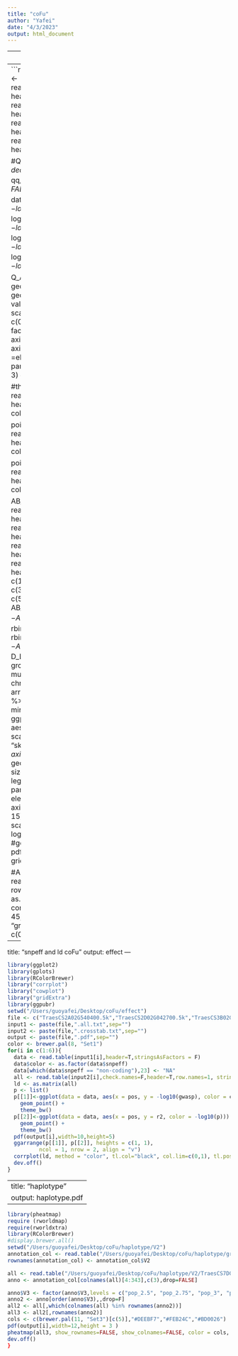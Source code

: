 ```yaml
---
title: "coFu"
author: "Yafei"
date: "4/3/2023"
output: html_document
---
```

---
title: "HN-LN GWAS coFu"
output: manhuttan and qqplot
---
```r
setwd("/Users/guoyafei/Desktop/coFu")
library(tidyverse)
AB_H <- read.table("/Users/guoyafei/Desktop/coFu/plot/HN_AB_shuf12k.txt", header=T,stringsAsFactors = F)
D_H <- read.table("/Users/guoyafei/Desktop/coFu/plot/HN_D_shuf6k.txt", header=T, stringsAsFactors = F)
AB_L <- read.table("/Users/guoyafei/Desktop/coFu/plot/LN_AB_shuf12k.txt", header=T,stringsAsFactors = F)
D_L <- read.table("/Users/guoyafei/Desktop/coFu/plot/LN_D_shuf6k.txt", header=T, stringsAsFactors = F)

#QQ plot
qq_dat <- data.frame(obs=-log10(sort(AB_H$P,decreasing=FALSE)),
                     exp=-log10( ppoints(length(AB_H$P))))
qq_dat <- data.frame(obs=-log10(sort(D_H$P,decreasing=FALSE)),
                     exp=-log10( ppoints(length(D_H$P))))
qq_dat <- data.frame(obs=-log10(sort(AB_L$P,decreasing=FALSE)),
                     exp=-log10( ppoints(length(AB_L$P))))
qq_dat <- data.frame(obs=-log10(sort(D_L$P,decreasing=FALSE)),
                     exp=-log10( ppoints(length(D_L$P))))
qq_dat1 <- data.frame(obs=-log10(sort(AB_H$P,decreasing=FALSE)),
                      exp=-log10( ppoints(length(AB_H$P))))
qq_dat <- data.frame(obs=-log10(sort(all$P,decreasing=FALSE)),
                     exp=-log10( ppoints(length(all$P))))

Q_AB_H <- ggplot(data=qq_dat,aes(exp,obs))+
  geom_point(alpha=0.7,color="#7F7F7FFF")+
  geom_abline(color="#D62728FF")+
  xlab("Expected -log10(P-value)")+
  ylab("Observed -log10(P-value)")+
  scale_x_continuous(limits = c(0,7))+
  scale_y_continuous(limits = c(0,7))+
  theme(
    plot.title = element_text(color="red", size=20, face="bold.italic"),
    axis.title = element_text(size=12,face="bold"),
    axis.text = element_text(face="bold",size=8,color = "black"),
    axis.ticks= element_line(size=0.8,colour = "black"),
    panel.grid =element_blank(),
    panel.border = element_rect(fill=NA,size = 0.8),
    panel.background = element_blank())
pdf(name1,width = 6,height = 3)
grid.arrange(p[[1]],p[[2]],nrow=1)
dev.off()

#threshold
library(gdata)
library(RColorBrewer)
point_A  <- read.table("/Users/guoyafei/Desktop/coFu/gene/gene.p_A.txt", header=F,stringsAsFactors = F)
cand_A <- point_A[,c(5,4,1,3,6)]
colnames(cand_A) <- c("Trait","SNP","CHR","BP","P")

point_B  <- read.table("/Users/guoyafei/Desktop/coFu/gene/gene.p_B.txt", header=F,stringsAsFactors = F)
cand_B <- point_B[,c(5,4,1,3,6)]
colnames(cand_B) <- c("Trait","SNP","CHR","BP","P")

point_D  <- read.table("/Users/guoyafei/Desktop/coFu/gene/gene.p_D.txt", header=F,stringsAsFactors = F)
cand_D <- point_D[,c(5,4,1,3,6)]
colnames(cand_D) <- c("Trait","SNP","CHR","BP","P")

AB_H <- read.table("/Users/guoyafei/Desktop/coFu/plot/HN_AB_shuf12k.txt", header=T,stringsAsFactors = F)
D_H <- read.table("/Users/guoyafei/Desktop/coFu/plot/HN_D_shuf6k.txt", header=T, stringsAsFactors = F)
AB_L <- read.table("/Users/guoyafei/Desktop/coFu/plot/LN_AB_shuf12k.txt", header=T,stringsAsFactors = F)
D_L <- read.table("/Users/guoyafei/Desktop/coFu/plot/LN_D_shuf6k.txt", header=T, stringsAsFactors = F)
chrA <- c(1,2,7,8,13,14,19,20,25,26,31,32,37,38)
chrB <- c(3,4,9,10,15,16,21,22,27,28,33,34,39,40)
chrD <- c(5,6,11,12,17,18,23,24,29,30,35,36,41,42)
H1 <- AB_H[which(AB_H$CHR %in% chrA),c(1,2,3,4,7)]
all_H1 <- rbind(H1,cand_A)
H2 <- AB_H[which(AB_H$CHR %in% chrB),c(1,2,3,4,7)]
all_H2 <- rbind(H2,cand_B)
H3 <- D_H[,c(1,2,3,4,7)]
all_H3 <- rbind(H3,cand_D)
L1 <- AB_L[which(AB_L$CHR %in% chrA),c(1,2,3,4,7)]
L2 <- AB_L[which(AB_L$CHR %in% chrB),c(1,2,3,4,7)]
L3 <- D_L[,c(1,2,3,4,7)]
gwasResults <- all_H3
don <- gwasResults %>% 
  group_by(CHR) %>% 
  summarise(chr_len=max(BP)) %>% 
  mutate(tot=cumsum(as.numeric(chr_len))-chr_len) %>%
  select(-chr_len) %>%
  left_join(gwasResults, ., by=c("CHR"="CHR")) %>%
  arrange(CHR, BP) %>%
  mutate( BPcum=BP+tot) 
axisdf <- don %>% group_by(CHR) %>% summarize(center=(max(BPcum) + min(BPcum))/ 2)
sub <- don[grep("^Tra", don[,2]),] 
p_L1 <- ggplot(don, aes(x=BPcum, y=-log10(P))) +
  geom_point( aes(color=as.factor(CHR)), alpha=0.8, size=1.3) +
  scale_color_manual(values = rep(c("grey","grey", "skyblue", "skyblue"), 7)) +
  scale_x_continuous( label = axisdf$CHR, breaks= axisdf$center ) +
  scale_y_continuous(expand = c(0, 0) ) +
  geom_point(data=sub,aes(x=BPcum, y=-log10(P)), size=1,color="orange") +
  theme_bw() +
  theme( 
    legend.position="none",
    panel.border = element_blank(),
    panel.grid.major.x = element_blank(),
    panel.grid.minor.x = element_blank(),
    axis.text.x=element_text(size=15),
    axis.text.y=element_text(size=15),
    axis.title.y=element_text(size = 15),
    axis.title.x=element_text(size = 15),
  )+
  scale_y_continuous(limits = c(0,7))+
  geom_hline(yintercept = -log10(0.0193), colour="red",linetype=2, size=1)
#geom_point(data=point,aes(x=BPcum,y=-log10(P)),color="red")
pdf(paste(filename,".pdf",sep=""),height = 9,width = 9)
grid.arrange(p[[1]],p[[2]],nrow=2)
dev.off()

#Alineage
data <- read.table("A_mean.fst",header=T,stringsAsFactors=F,sep="\t")
rownames(data) <- data$Alineage
data<- data[,-1]
data<- as.matrix(data)
pdf("mean_A_fst.pdf",width=30,height=30)
corrplot(data,method = "color",tl.col="black",tl.srt = 45,addrect=4,addCoef.col = "grey",number.cex=4,number.digits=3,tl.cex=2.5,cl.cex=3,cl.lim = c(0, 1))
dev.off()
```

---
title: "snpeff and ld coFu"
output: effect
---
```r
library(ggplot2)
library(gplots)
library(RColorBrewer)
library("corrplot")
library("cowplot")
library("gridExtra")
library(ggpubr)
setwd("/Users/guoyafei/Desktop/coFu/effect")
file <- c("TraesCS2A02G540400.5k","TraesCS2D02G042700.5k","TraesCS3B02G190300.5k","TraesCS4D02G350200.5k","TraesCS5A02G210100.5k","TraesCS5A02G251000.5k","TraesCS5A02G317200.5k","TraesCS5A02G318500.5k","TraesCS5A02G391300.5k","TraesCS7D02G449900.5k")
input1 <- paste(file,".all.txt",sep="")
input2 <- paste(file,".crosstab.txt",sep="")
output <- paste(file,".pdf",sep="")
color <- brewer.pal(8, "Set1")
for(i in c(1:6)){
  data <- read.table(input1[i],header=T,stringsAsFactors = F)
  data$color <- as.factor(data$snpeff)
  data[which(data$snpeff == "non-coding"),23] <- "NA"
  all <- read.table(input2[i],check.names=F,header=T,row.names=1, stringsAsFactors = F)
  ld <- as.matrix(all)
  p <- list()
  p[[1]]<-ggplot(data = data, aes(x = pos, y = -log10(gwasp), color = color)) +
    geom_point() +
    theme_bw()
  p[[2]]<-ggplot(data = data, aes(x = pos, y = r2, color = -log10(p))) +
    geom_point() +
    theme_bw()
  pdf(output[i],width=10,height=5)
  ggarrange(p[[1]], p[[2]], heights = c(1, 1),
          ncol = 1, nrow = 2, align = "v")
  corrplot(ld, method = "color", tl.col="black", col.lim=c(0,1), tl.pos="n",  tl.srt = 45, addrect = 2,addCoef.col= NULL, type = "upper")
  dev.off()
}


```

---
title: "haplotype"
output: haplotype.pdf
---
```r
library(pheatmap)
require (rworldmap)
require(rworldxtra)
library(RColorBrewer)
#display.brewer.all()
setwd("/Users/guoyafei/Desktop/coFu/haplotype/V2")
annotation_col <- read.table("/Users/guoyafei/Desktop/coFu/haplotype/grplab2.txt",header=F, stringsAsFactors = F,sep="\t")
rownames(annotation_col) <- annotation_col$V2

all <- read.table("/Users/guoyafei/Desktop/coFu/haplotype/V2/TraesCS7D02G449900.pos-geno.txt", header=T, stringsAsFactors = F)
anno <- annotation_col[colnames(all)[4:343],c(3),drop=FALSE]

anno$V3 <- factor(anno$V3,levels = c("pop_2.5", "pop_2.75", "pop_3", "pop_3.25", "pop_3.5", "pop_3.75", "pop_4", "pop_4.25", "pop_4.5", "pop_4.75", "pop_5"))
anno2 <- anno[order(anno$V3),,drop=F]
all2 <- all[,which(colnames(all) %in% rownames(anno2))]
all3 <- all2[,rownames(anno2)]
cols <- c(brewer.pal(11, "Set3")[c(5)],"#DEEBF7","#FEB24C","#BD0026")
pdf(output[i],width=12,height = 3 )
pheatmap(all3, show_rownames=FALSE, show_colnames=FALSE, color = cols, legend_breaks = -1:2, legend_labels = c("./.", "0/0", "0/1", "1/1"), cluster_col = F, cluster_row = FALSE, annotation_col = anno2, annotation_names_col = F)
dev.off()
}

```

